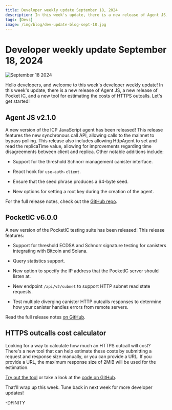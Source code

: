 ```yaml
---
title: Developer weekly update September 18, 2024
description: In this week's update, there is a new release of Agent JS, a new release of Pocket IC, and a new tool for estimating the costs of HTTPS outcalls. 
tags: [Devs]
image: /img/blog/dev-update-blog-sept-18.jpg
---
```


# Developer weekly update September 18, 2024

![September 18 2024](../../static/img/blog/dev-update-blog-sept-18.jpg)

Hello developers, and welcome to this week's developer weekly update! In this week's update, there is a new release of Agent JS, a new release of Pocket IC, and a new tool for estimating the costs of HTTPS outcalls. Let's get started!

## Agent JS v2.1.0

A new version of the ICP JavaScript agent has been released! This release features the new synchronous call API, allowing calls to the mainnet to bypass polling. This release also includes allowing HttpAgent to set and read the replicaTime value, allowing for improvements regarding time disagreements between client and replica. Other notable additions include:

- Support for the threshold Schnorr management canister interface.

- React hook for `use-auth-client`.

- Ensure that the seed phrase produces a 64-byte seed.

- New options for setting a root key during the creation of the agent.

For the full release notes, check out the [GitHub repo](https://github.com/dfinity/agent-js/releases/tag/v2.1.0).

## PocketIC v6.0.0

A new version of the PocketIC testing suite has been released! This release features:

- Support for threshold ECDSA and Schnorr signature testing for canisters integrating with Bitcoin and Solana.

- Query statistics support.

- New option to specify the IP address that the PocketIC server should listen at.

- New endpoint `/api/v2/subnet` to support HTTP subnet read state requests.

- Test multiple diverging canister HTTP outcalls responses to determine how your canister handles errors from remote servers.

Read the full release notes [on GitHub](https://github.com/dfinity/ic/blob/5aa7ad88dfd29ba9b6e166552d1e84f48001acb3/rs/pocket_ic_server/CHANGELOG.md#600---2024-09-12).

## HTTPS outcalls cost calculator

Looking for a way to calculate how much an HTTPS outcall will cost? There's a new tool that can help estimate these costs by submitting a request and response size manually, or you can provide a URL. If you provide a URL, the maximum response size of 2MiB will be used for the estimation.

[Try out the tool](https://7joko-hiaaa-aaaal-ajz7a-cai.icp0.io/) or take a look at the [code on GitHub](https://github.com/domwoe/HTTPS-Outcalls-Calculator).

That'll wrap up this week. Tune back in next week for more developer updates!

-DFINITY